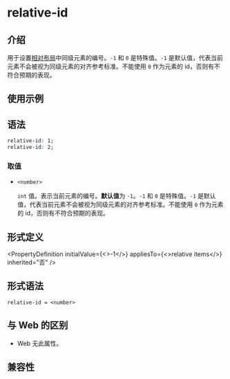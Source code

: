 # relative-id

## 介绍

用于设置[相对布局](guide/ui/layout/relative-layout.mdx)中同级元素的编号。`-1` 和 `0` 是特殊值。`-1` 是默认值，代表当前元素不会被视为同级元素的对齐参考标准。不能使用 `0` 作为元素的 id，否则有不符合预期的表现。

## 使用示例


<Go
  example="css-api"
  entry="src/relative-id"
  defaultFile="src/relative-id/App.tsx"
  img="/assets/doc/css/relative-id.png"
  defaultEntryFile="dist/relative-id.lynx.bundle"
  entry="src/relative-id"
/>

## 语法

```css
relative-id: 1;
relative-id: 2;
```

### 取值

- `<number>`

  `int` 值。表示当前元素的编号。**默认值**为 `-1`。`-1` 和 `0` 是特殊值。`-1` 是默认值，代表当前元素不会被视为同级元素的对齐参考标准。不能使用 `0` 作为元素的 id，否则有不符合预期的表现。

## 形式定义


<PropertyDefinition
  initialValue={<>-1</>}
  appliesTo={<>relative items</>}
  inherited="否"
/>

## 形式语法

```
relative-id = <number>
```

## 与 Web 的区别

- Web 无此属性。

## 兼容性


<LegacyCompatTable metadata="css/properties/relative-id" />
